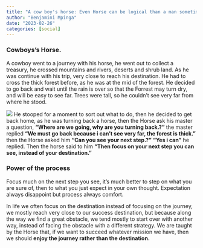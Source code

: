 ```yaml
---
title: "A cow boy's horse: Even Horse can be logical than a man sometimes"
author: "Benjamini Mpinga"
date: "2023-02-26"
categories: [social]
---
```

### Cowboys's Horse.

A cowboy went to a journey with his horse, he went out to collect a treasury, he crossed mountains and rivers, deserts and shrub land. As he was continue with his trip, very close to reach his destination. He had to cross the thick forest before, as he was at the mid of the forest. He decided to go back and wait until the rain is over so that the Forrest may turn dry, and will be easy to see far. Trees were tall, so he couldn't see very far from where he stood.

![](cowboyhorse.jpg)
He stooped for a moment to sort out what to do, then he decided to get back home, as he was turning back a horse, then the Horse ask his master a question, **"Where are we going, why are you turning back.?"** the master replied **"We must go back because i can't see very far, the forest is thick."** then the Horse asked him **"Can you see your next step.?"** **"Yes i can"** he replied. Then the horse said to him **"Then focus on your next step you can see, instead of your destination."**

### Power of the process

Focus much on the next step you see, it's much better to step on what you are sure of, then to what you just expect in your own thought. Expectation always disappoint but process always comfort.

In life we often focus on the destination instead of focusing on the journey, we mostly reach very close to our success destination, but because along the way we find a great obstacle, we tend mostly to start over with another way, instead of facing the obstacle with a different strategy. We are taught by the Horse that, if we want to succeed whatever mission we have, then we should **enjoy the journey rather than the destination.**


